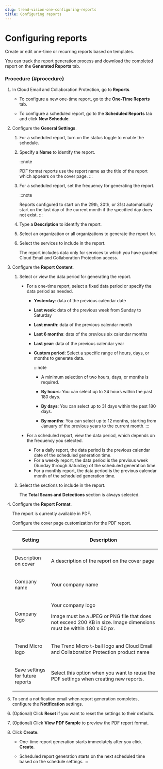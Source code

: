 ```yaml
---
slug: trend-vision-one-configuring-reports
title: Configuring reports
---
```

# Configuring reports

Create or edit one-time or recurring reports based on templates.

You can track the report generation process and download the completed report on the **Generated Reports** tab.

### Procedure {#procedure}

1.  In Cloud Email and Collaboration Protection, go to **Reports**.

    - To configure a new one-time report, go to the **One-Time Reports** tab.

    - To configure a scheduled report, go to the **Scheduled Reports** tab and click **New Schedule**.

2.  Configure the **General Settings**.

    1.  For a scheduled report, turn on the status toggle to enable the schedule.

    2.  Specify a **Name** to identify the report.

        :::note

        PDF format reports use the report name as the title of the report which appears on the cover page.
        :::

    3.  For a scheduled report, set the frequency for generating the report.

        :::note

        Reports configured to start on the 29th, 30th, or 31st automatically start on the last day of the current month if the specified day does not exist.
        :::

    4.  Type a **Description** to identify the report.

    5.  Select an organization or all organizations to generate the report for.

    6.  Select the services to include in the report.

        The report includes data only for services to which you have granted Cloud Email and Collaboration Protection access.

3.  Configure the **Report Content**.

    1.  Select or view the data period for generating the report.

        - For a one-time report, select a fixed data period or specify the data period as needed.

          - **Yesterday**: data of the previous calendar date

          - **Last week**: data of the previous week from Sunday to Saturday

          - **Last month**: data of the previous calendar month

          - **Last 6 months**: data of the previous six calendar months

          - **Last year**: data of the previous calendar year

          - **Custom period**: Select a specific range of hours, days, or months to generate data.

            :::note

            - A minimum selection of two hours, days, or months is required.

            - **By hours**: You can select up to 24 hours within the past 180 days.

            - **By days**: You can select up to 31 days within the past 180 days.

            - **By months**: You can select up to 12 months, starting from January of the previous years to the current month.
            :::

        - For a scheduled report, view the data period, which depends on the frequency you selected.

          - For a daily report, the data period is the previous calendar date of the scheduled generation time.
          - For a weekly report, the data period is the previous week (Sunday through Saturday) of the scheduled generation time.
          - For a monthly report, the data period is the previous calendar month of the scheduled generation time.

    2.  Select the sections to include in the report.

        The **Total Scans and Detections** section is always selected.

4.  Configure the **Report Format**.

    The report is currently available in PDF.

    Configure the cover page customization for the PDF report.

    <table>
    <colgroup>
    <col style="width: 25%" />
    <col style="width: 75%" />
    </colgroup>
    <thead>
    <tr>
    <th><p>Setting</p></th>
    <th><p>Description</p></th>
    </tr>
    </thead>
    <tbody>
    <tr>
    <td><p>Description on cover</p></td>
    <td><p>A description of the report on the cover page</p></td>
    </tr>
    <tr>
    <td><p>Company name</p></td>
    <td><p>Your company name</p></td>
    </tr>
    <tr>
    <td><p>Company logo</p></td>
    <td><p>Your company logo</p>
    <p>Image must be a JPEG or PNG file that does not exceed 200 KB in size. Image dimensions must be within 180 x 60 px.</p></td>
    </tr>
    <tr>
    <td><p>Trend Micro logo</p></td>
    <td><p>The Trend Micro t-ball logo and Cloud Email and Collaboration Protection product name</p></td>
    </tr>
    <tr>
    <td><p>Save settings for future reports</p></td>
    <td><p>Select this option when you want to reuse the PDF settings when creating new reports.</p></td>
    </tr>
    </tbody>
    </table>

5.  To send a notification email when report generation completes, configure the **Notification** settings.

6.  (Optional) Click **Reset** if you want to reset the settings to their defaults.

7.  (Optional) Click **View PDF Sample** to preview the PDF report format.

8.  Click **Create**.

    - One-time report generation starts immediately after you click **Create**.

    - Scheduled report generation starts on the next scheduled time based on the schedule settings.
:::
